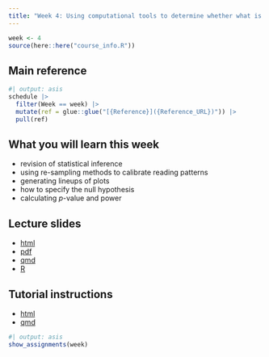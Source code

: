 ```yaml
---
title: "Week 4: Using computational tools to determine whether what is seen in the data can be assumed to apply more broadly"
---
```


```r
week <- 4
source(here::here("course_info.R"))
```

## Main reference

```r
#| output: asis
schedule |>
  filter(Week == week) |>
  mutate(ref = glue::glue("[{Reference}]({Reference_URL})")) |>
  pull(ref)
```

## What you will learn this week

- revision of statistical inference
- using re-sampling methods to calibrate reading patterns
- generating lineups of plots
- how to specify the null hypothesis
- calculating $p$-value and power

## Lecture slides

- [html](https://ddde.numbat.space/week4/slides.html)
- [pdf](https://ddde.numbat.space/week4/slides.pdf)
- [qmd](https://ddde.numbat.space/week4/slides.qmd)
- [R](https://ddde.numbat.space/week4/slides.R)


## Tutorial instructions

- [html](https://ddde.numbat.space/week4/tutorial.html)
- [qmd](https://ddde.numbat.space/week4/tutorial.qmd)

```r
#| output: asis
show_assignments(week)
```
